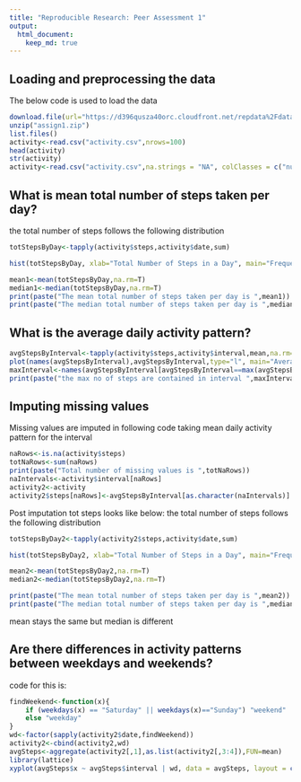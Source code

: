 ```yaml
---
title: "Reproducible Research: Peer Assessment 1"
output: 
  html_document:
    keep_md: true
---
```




## Loading and preprocessing the data

The below code is used to load the data

```r
download.file(url="https://d396qusza40orc.cloudfront.net/repdata%2Fdata%2Factivity.zip", destfile="assign1.zip", mode="wb")
unzip("assign1.zip")
list.files()
activity<-read.csv("activity.csv",nrows=100)
head(activity)
str(activity)
activity<-read.csv("activity.csv",na.strings = "NA", colClasses = c("numeric","Date","numeric"),stringsAsFactors = F)
```



## What is mean total number of steps taken per day?

the total number of steps follows the following distribution
```r
totStepsByDay<-tapply(activity$steps,activity$date,sum)
```

```r
hist(totStepsByDay, xlab="Total Number of Steps in a Day", main="Frequency Distribution of Total Number of Steps in a Day")
```


```r
mean1<-mean(totStepsByDay,na.rm=T)
median1<-median(totStepsByDay,na.rm=T)
print(paste("The mean total number of steps taken per day is ",mean1))
print(paste("The median total number of steps taken per day is ",median1))
```


## What is the average daily activity pattern?

```r
avgStepsByInterval<-tapply(activity$steps,activity$interval,mean,na.rm=T)
plot(names(avgStepsByInterval),avgStepsByInterval,type="l", main="Average number of Steps in an Interval", xlab="Interval during the day", ylab="Number of Steps")
maxInterval<-names(avgStepsByInterval[avgStepsByInterval==max(avgStepsByInterval)])
print(paste("the max no of steps are contained in interval ",maxInterval))
```



## Imputing missing values

Missing values are imputed in following code taking mean daily activity pattern for the interval
```r
naRows<-is.na(activity$steps)
totNaRows<-sum(naRows)
print(paste("Total number of missing values is ",totNaRows))
naIntervals<-activity$interval[naRows]
activity2<-activity
activity2$steps[naRows]<-avgStepsByInterval[as.character(naIntervals)]
```


Post imputation tot steps looks like below:
the total number of steps follows the following distribution
```r
totStepsByDay2<-tapply(activity2$steps,activity$date,sum)
```
```r
hist(totStepsByDay2, xlab="Total Number of Steps in a Day", main="Frequency Distribution of Total Number of Steps in a Day")
```


```r
mean2<-mean(totStepsByDay2,na.rm=T)
median2<-median(totStepsByDay2,na.rm=T)

print(paste("The mean total number of steps taken per day is ",mean2))
print(paste("The median total number of steps taken per day is ",median2))
```


mean stays the same but median is different

## Are there differences in activity patterns between weekdays and weekends?

code for this is:
```r
findWeekend<-function(x){
    if (weekdays(x) == "Saturday" || weekdays(x)=="Sunday") "weekend" 
    else "weekday"
}
wd<-factor(sapply(activity2$date,findWeekend))
activity2<-cbind(activity2,wd)
avgSteps<-aggregate(activity2[,1],as.list(activity2[,3:4]),FUN=mean)
library(lattice)
xyplot(avgSteps$x ~ avgSteps$interval | wd, data = avgSteps, layout = c(1,2),type="l",xlab="Interval", ylab="Average Number of Steps", main="Activity Pattern on Weekends vs Weekdays")
```